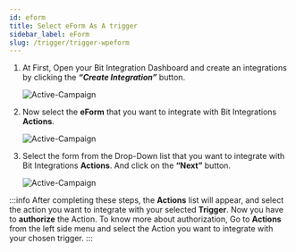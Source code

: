 ```yaml
---
id: eform
title: Select eForm As A trigger
sidebar_label: eForm
slug: /trigger/trigger-wpeform
---
```




1. At First, Open your Bit Integration Dashboard and create an integrations by clicking the **_“Create Integration”_** button.

   <Image
     src="trigger/eform/_create-integrations"
     alt="Active-Campaign"
     w="1020"
     h="350"
   />

2. Now select the **eForm** that you want to integrate with Bit Integrations **Actions**.

   <Image
     src="trigger/eform/_select-trigger"
     alt="Active-Campaign"
     w="1020"
     h="350"
   />

3. Select the form from the Drop-Down list that you want to integrate with Bit Integrations **Actions**. And click on the **“Next”** button.

   <Image
     src="trigger/eform/_e-form"
     alt="Active-Campaign"
     w="1020"
     h="350"
   />

:::info
  After completing these steps, the **Actions** list will appear, and select the action you want to integrate with your selected **Trigger**. Now you have to **authorize** the Action. To know more about authorization, Go to **Actions** from the left side menu and select the Action you want to integrate with your chosen trigger.
:::
